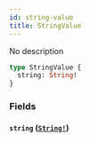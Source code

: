 ```yaml
---
id: string-value
title: StringValue
---
```


No description

```graphql
type StringValue {
  string: String!
}
```

### Fields

#### `string` ([`String!`](/docs/graphql/scalars/string))
